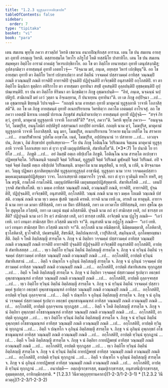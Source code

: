 ```yaml
---
title: "1.2.3 ทุฏฺฐุลฺลวาจาสิกฺขาปท"
tableOfContents: false
sidebar:
  order: 7
type: "tipitaka"
basket: "vi"
book: "para"
---
```



<DynamicBreadcrumb />

<Division number="283" book="para">

<Paragraph number="1133" book="para">
เตน สมเยน พุทฺโธ ภควา สาวตฺถิยํ วิหรติ เชตวเน อนาถปิณฺฑิกสฺส อาราเม. เตน โข ปน สมเยน อายสฺมา อุทายี อรญฺเญ วิหรติ. ตสฺสายสฺมโต วิหาโร อภิรูโป โหติ ทสฺสนีโย ปาสาทิโก. เตน โข ปน สมเยน สมฺพหุลา อิตฺถิโย อารามํ อาคมํสุ วิหารเปกฺขิกาโย. อถ โข ตา อิตฺถิโย เยนายสฺมา อุทายี เตนุปสงฺกมิํสุ; อุปสงฺกมิตฺวา อายสฺมนฺตํ อุทายิํ เอตทโวจุํ—  “อิจฺฉาม มยํ, ภนฺเต, อยฺยสฺส วิหารํ เปกฺขิตุนฺ”ติ. อถ โข อายสฺมา อุทายี ตา อิตฺถิโย วิหารํ เปกฺขาเปตฺวา ตาสํ อิตฺถีนํ วจฺจมคฺคํ ปสฺสาวมคฺคํ อาทิสฺส วณฺณมฺปิ ภณติ อวณฺณมฺปิ ภณติ ยาจติปิ อายาจติปิ ปุจฺฉติปิ ปฏิปุจฺฉติปิ อาจิกฺขติปิ อนุสาสติปิ อกฺโกสติปิ. ยา ตา อิตฺถิโย ฉินฺนิกา ธุตฺติกา อหิริกาโย ตา อายสฺมตา อุทายินา สทฺธิํ อุหสนฺติปิ อุลฺลปนฺติปิ อุชฺชคฺฆนฺติปิ อุปฺปณฺเฑนฺติปิ. ยา ปน ตา อิตฺถิโย หิริมนา ตา นิกฺขมิตฺวา ภิกฺขู อุชฺฌาเปนฺติ—  “อิทํ, ภนฺเต, นจฺฉนฺนํ นปฺปติรูปํ. สามิเกนปิ มยํ เอวํ วุตฺตา น อิจฺเฉยฺยาม, กิํ ปนาเยฺยน อุทายินา”ติ. เย เต ภิกฺขู อปฺปิจฺฉา …เป…  เต อุชฺฌายนฺติ ขิยฺยนฺติ วิปาเจนฺติ—  “กถญฺหิ นาม อายสฺมา อุทายี มาตุคามํ ทุฏฺฐุลฺลาหิ วาจาหิ โอภาสิสฺสตี”ติ.



</Paragraph>

<Paragraph number="1134" book="para">
อถ โข เต ภิกฺขู อายสฺมนฺตํ อุทายิํ อเนกปริยาเยน วิครหิตฺวา ภควโต เอตมตฺถํ อาโรเจสุํ. อถ โข ภควา เอตสฺมิํ นิทาเน เอตสฺมิํ ปกรเณ ภิกฺขุสํฆํ สนฺนิปาตาเปตฺวา อายสฺมนฺตํ อุทายิํ ปฏิปุจฺฉิ—  “สจฺจํ กิร ตฺวํ, อุทายิ, มาตุคามํ ทุฏฺฐุลฺลาหิ วาจาหิ โอภาสสี”ติ? “สจฺจํ, ภควา”ติ. วิครหิ พุทฺโธ ภควา—  “อนนุจฺฉวิกํ, โมฆปุริส, อนนุโลมิกํ อปฺปติรูปํ อสฺสามณกํ อกปฺปิยํ อกรณียํ. กถญฺหิ นาม ตฺวํ, โมฆปุริส, มาตุคามํ ทุฏฺฐุลฺลาหิ วาจาหิ โอภาสิสฺสสิ. นนุ มยา, โมฆปุริส, อเนกปริยาเยน วิราคาย ธมฺโม เทสิโต โน สราคาย …เป…  กามปริฬาหานํ วูปสโม อกฺขาโต. เนตํ, โมฆปุริส, อปฺปสนฺนานํ วา ปสาทาย …เป…  เอวญฺจ ปน, ภิกฺขเว, อิมํ สิกฺขาปทํ อุทฺทิเสยฺยาถ—



</Paragraph>

</Division>
<Division number="284" book="para">

<Paragraph number="1135" book="para">
<Emphasis>“โย ปน ภิกฺขุ โอติณฺโณ วิปริณเตน จิตฺเตน มาตุคามํ ทุฏฺฐุลฺลาหิ วาจาหิ โอภาเสยฺย ยถา ตํ ยุวา ยุวติํ เมถุนุปสํหิตาหิ, สํฆาทิเสโส”</Emphasis>ติ. (*3*:<Emphasis>7</Emphasis>)



</Paragraph>

</Division>
<Division number="285" book="para">

<Paragraph number="1136" book="para">
<Emphasis>โย ปนา</Emphasis>ติ โย ยาทิโส …เป…  <Emphasis>ภิกฺขู</Emphasis>ติ …เป…  อยํ อิมสฺมิํ อตฺเถ อธิปฺเปโต ภิกฺขูติ.



</Paragraph>

<Paragraph number="1137" book="para">
<Emphasis>โอติณฺโณ</Emphasis> นาม สารตฺโต อเปกฺขวา ปฏิพทฺธจิตฺโต.



</Paragraph>

<Paragraph number="1138" book="para">
<Emphasis>วิปริณตนฺ</Emphasis>ติ รตฺตมฺปิ จิตฺตํ วิปริณตํ, ทุฏฺฐมฺปิ จิตฺตํ วิปริณตํ มูฬฺหมฺปิ จิตฺตํ วิปริณตํ. อปิ จ รตฺตํ จิตฺตํ อิมสฺมิํ อตฺเถ อธิปฺเปตํ วิปริณตนฺติ.



</Paragraph>

<Paragraph number="1139" book="para">
<Emphasis>มาตุคาโม</Emphasis> นาม มนุสฺสิตฺถี, น ยกฺขี, น เปตี, น ติรจฺฉานคตา. วิญฺญู ปฏิพลา สุภาสิตทุพฺภาสิตํ ทุฏฺฐุลฺลาทุฏฺฐุลฺลํ อาชานิตุํ.



</Paragraph>

<Paragraph number="1140" book="para">
<Emphasis>ทุฏฺฐุลฺลา</Emphasis> นาม <Emphasis>วาจา</Emphasis> วจฺจมคฺคปสฺสาวมคฺคเมถุนธมฺมปฺปฏิสํยุตฺตา วาจา.



</Paragraph>

<Paragraph number="1141" book="para">
<Emphasis>โอภาเสยฺยา</Emphasis>ติ อชฺฌาจาโร วุจฺจติ.



</Paragraph>

<Paragraph number="1142" book="para">
<Emphasis>ยถา ตํ ยุวา ยุวตินฺ</Emphasis>ติ ทหโร ทหริํ, ตรุโณ ตรุณิํ, กามโภคี กามโภคินิํ.



</Paragraph>

<Paragraph number="1143" book="para">
<Emphasis>เมถุนุปสํหิตาหี</Emphasis>ติ เมถุนธมฺมปฺปฏิสํยุตฺตาหิ.



</Paragraph>

<Paragraph number="1144" book="para">
<Emphasis>สํฆาทิเสโส</Emphasis>ติ …เป…  เตนปิ วุจฺจติ สํฆาทิเสโสติ.



</Paragraph>

<Paragraph number="1145" book="para">
ทฺเว มคฺเค อาทิสฺส วณฺณมฺปิ ภณติ, อวณฺณมฺปิ ภณติ, ยาจติปิ, อายาจติปิ, ปุจฺฉติปิ, ปฏิปุจฺฉติปิ, อาจิกฺขติปิ, อนุสาสติปิ, อกฺโกสติปิ.



</Paragraph>

<Paragraph number="1146" book="para">
<Emphasis>วณฺณํ ภณติ</Emphasis> นาม ทฺเว มคฺเค โถเมติ วณฺเณติ ปสํสติ.



</Paragraph>

<Paragraph number="1147" book="para">
<Emphasis>อวณฺณํ ภณติ</Emphasis> นาม ทฺเว มคฺเค ขุํเสติ วมฺเภติ ครหติ.



</Paragraph>

<Paragraph number="1148" book="para">
<Emphasis>ยาจติ</Emphasis> นาม เทหิ เม, อรหสิ เม ทาตุนฺติ.



</Paragraph>

<Paragraph number="1149" book="para">
<Emphasis>อายาจติ</Emphasis> นาม กทา เต มาตา ปสีทิสฺสติ, กทา เต ปิตา ปสีทิสฺสติ, กทา เต เทวตาโย ปสีทิสฺสนฺติ, กทา สุขโณ สุลโย สุมุหุตฺโต ภวิสฺสติ, กทา เต เมถุนํ ธมฺมํ ลภิสฺสามีติ.



</Paragraph>

<Paragraph number="1150" book="para">
<Emphasis>ปุจฺฉติ</Emphasis> นาม กถํ ตฺวํ สามิกสฺส เทสิ, กถํ ชารสฺส เทสีติ?



</Paragraph>

<Paragraph number="1151" book="para">
<Emphasis>ปฏิปุจฺฉติ</Emphasis> นาม เอวํ กิร ตฺวํ สามิกสฺส เทสิ, เอวํ ชารสฺส เทสีติ.



</Paragraph>

<Paragraph number="1152" book="para">
<Emphasis>อาจิกฺขติ</Emphasis> นาม ปุฏฺโฐ ภณติ—  “เอวํ เทหิ. เอวํ เทนฺตา สามิกสฺส ปิยา ภวิสฺสติ มนาปา จา”ติ.



</Paragraph>

<Paragraph number="1153" book="para">
<Emphasis>อนุสาสติ</Emphasis> นาม อปุฏฺโฐ ภณติ—  “เอวํ เทหิ. เอวํ เทนฺตา สามิกสฺส ปิยา ภวิสฺสติ มนาปา จา”ติ.



</Paragraph>

<Paragraph number="1154" book="para">
<Emphasis>อกฺโกสติ</Emphasis> นาม อนิมิตฺตาสิ, นิมิตฺตมตฺตาสิ, อโลหิตาสิ, ธุวโลหิตาสิ, ธุวโจฬาสิ, ปคฺฆรนฺตีสิ, สิขรณีสิ, อิตฺถิปณฺฑกาสิ, เวปุริสิกาสิ, สมฺภินฺนาสิ, อุภโตพฺยญฺชนาสีติ.



</Paragraph>

</Division>
<Division number="286" book="para">

<Paragraph number="1155" book="para">
อิตฺถี จ โหติ อิตฺถิสญฺญี สารตฺโต จ. ภิกฺขุ จ นํ อิตฺถิยา วจฺจมคฺคํ ปสฺสาวมคฺคํ อาทิสฺส วณฺณมฺปิ ภณติ อวณฺณมฺปิ ภณติ ยาจติปิ อายาจติปิ ปุจฺฉติปิ ปฏิปุจฺฉติปิ อาจิกฺขติปิ อนุสาสติปิ อกฺโกสติปิ, อาปตฺติ สํฆาทิเสสสฺส …เป… .



</Paragraph>

<Paragraph number="1156" book="para">
ทฺเว อิตฺถิโย ทฺวินฺนํ อิตฺถีนํ อิตฺถิสญฺญี สารตฺโต จ. ภิกฺขุ จ นํ ทฺวินฺนํ อิตฺถีนํ วจฺจมคฺคํ ปสฺสาวมคฺคํ อาทิสฺส วณฺณมฺปิ ภณติ อวณฺณมฺปิ ภณติ …เป…  อกฺโกสติปิ, อาปตฺติ ทฺวินฺนํ สํฆาทิเสสานํ …เป… .



</Paragraph>

<Paragraph number="1157" book="para">
อิตฺถี จ ปณฺฑโก จ อุภินฺนํ อิตฺถิสญฺญี สารตฺโต จ. ภิกฺขุ จ นํ อุภินฺนํ วจฺจมคฺคํ ปสฺสาวมคฺคํ อาทิสฺส วณฺณมฺปิ ภณติ อวณฺณมฺปิ ภณติ …เป…  อกฺโกสติปิ, อาปตฺติ สํฆาทิเสเสน ทุกฺกฏสฺส …เป… .



</Paragraph>

<Paragraph number="1158" book="para">
อิตฺถี จ โหติ อิตฺถิสญฺญี สารตฺโต จ. ภิกฺขุ จ นํ อิตฺถิยา วจฺจมคฺคํ ปสฺสาวมคฺคํ ฐเปตฺวา อธกฺขกํ อุพฺภชาณุมณฺฑลํ อาทิสฺส วณฺณมฺปิ ภณติ อวณฺณมฺปิ ภณติ …เป…  อกฺโกสติปิ, อาปตฺติ ถุลฺลจฺจยสฺส …เป… .



</Paragraph>

<Paragraph number="1159" book="para">
ทฺเว อิตฺถิโย ทฺวินฺนํ อิตฺถีนํ อิตฺถิสญฺญี สารตฺโต จ. ภิกฺขุ จ นํ ทฺวินฺนํ อิตฺถีนํ วจฺจมคฺคํ ปสฺสาวมคฺคํ ฐเปตฺวา อธกฺขกํ อุพฺภชาณุมณฺฑลํ อาทิสฺส วณฺณมฺปิ ภณติ อวณฺณมฺปิ ภณติ …เป…  อกฺโกสติปิ, อาปตฺติ ทฺวินฺนํ ถุลฺลจฺจยานํ …เป… .



</Paragraph>

<Paragraph number="1160" book="para">
อิตฺถี จ ปณฺฑโก จ อุภินฺนํ อิตฺถิสญฺญี สารตฺโต จ. ภิกฺขุ จ นํ อุภินฺนํ วจฺจมคฺคํ ปสฺสาวมคฺคํ ฐเปตฺวา อธกฺขกํ อุพฺภชาณุมณฺฑลํ อาทิสฺส วณฺณมฺปิ ภณติ อวณฺณมฺปิ ภณติ …เป…  อกฺโกสติปิ, อาปตฺติ ถุลฺลจฺจเยน ทุกฺกฏสฺส …เป… .



</Paragraph>

<Paragraph number="1161" book="para">
อิตฺถี จ โหติ อิตฺถิสญฺญี สารตฺโต จ. ภิกฺขุ จ นํ อิตฺถิยา อุพฺภกฺขกํ อโธชาณุมณฺฑลํ อาทิสฺส วณฺณมฺปิ ภณติ อวณฺณมฺปิ ภณติ …เป…  อกฺโกสติปิ, อาปตฺติ ทุกฺกฏสฺส …เป… .



</Paragraph>

<Paragraph number="1162" book="para">
ทฺเว อิตฺถิโย ทฺวินฺนํ อิตฺถีนํ อิตฺถิสญฺญี สารตฺโต จ. ภิกฺขุ จ นํ ทฺวินฺนํ อิตฺถีนํ อุพฺภกฺขกํ อโธชาณุมณฺฑลํ อาทิสฺส วณฺณมฺปิ ภณติ อวณฺณมฺปิ ภณติ …เป…  อกฺโกสติปิ, อาปตฺติ ทฺวินฺนํ ทุกฺกฏานํ …เป… .



</Paragraph>

<Paragraph number="1163" book="para">
อิตฺถี จ ปณฺฑโก จ อุภินฺนํ อิตฺถิสญฺญี สารตฺโต จ. ภิกฺขุ จ นํ อุภินฺนํ อุพฺภกฺขกํ อโธชาณุมณฺฑลํ อาทิสฺส วณฺณมฺปิ ภณติ อวณฺณมฺปิ ภณติ …เป…  อกฺโกสติปิ, อาปตฺติ ทฺวินฺนํ ทุกฺกฏานํ …เป… .



</Paragraph>

<Paragraph number="1164" book="para">
อิตฺถี จ โหติ อิตฺถิสญฺญี สารตฺโต จ. ภิกฺขุ จ นํ อิตฺถิยา กายปฏิพทฺธํ อาทิสฺส วณฺณมฺปิ ภณติ อวณฺณมฺปิ ภณติ …เป…  อกฺโกสติปิ, อาปตฺติ ทุกฺกฏสฺส …เป… .



</Paragraph>

<Paragraph number="1165" book="para">
ทฺเว อิตฺถิโย ทฺวินฺนํ อิตฺถีนํ อิตฺถิสญฺญี สารตฺโต จ. ภิกฺขุ จ นํ ทฺวินฺนํ อิตฺถีนํ กายปฏิพทฺธํ อาทิสฺส วณฺณมฺปิ ภณติ อวณฺณมฺปิ ภณติ …เป…  อกฺโกสติปิ, อาปตฺติ ทฺวินฺนํ ทุกฺกฏานํ …เป… .



</Paragraph>

<Paragraph number="1166" book="para">
อิตฺถี จ ปณฺฑโก จ อุภินฺนํ อิตฺถิสญฺญี สารตฺโต จ. ภิกฺขุ จ นํ อุภินฺนํ กายปฏิพทฺธํ อาทิสฺส วณฺณมฺปิ ภณติ อวณฺณมฺปิ ภณติ …เป…  อกฺโกสติปิ, อาปตฺติ ทฺวินฺนํ ทุกฺกฏานํ …เป… .



</Paragraph>

</Division>
<Division number="287" book="para">

<Paragraph number="1167" book="para">
อนาปตฺติ—  อตฺถปุเรกฺขารสฺส, ธมฺมปุเรกฺขารสฺส, อนุสาสนิปุเรกฺขารสฺส, อุมฺมตฺตกสฺส, อาทิกมฺมิกสฺสาติ.

</Paragraph>
</Division>

<TableOfContents book="para" section="1.2.3">
* [1.2.3.1 วินีตวตฺถุอุทฺทานคาถา](1-2-3/1-2-3-1)
* [1.2.3.2 วินีตวตฺถุ](1-2-3/1-2-3-2)
</TableOfContents>